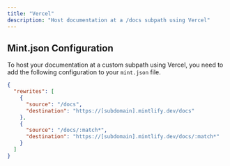 ```yaml
---
title: "Vercel"
description: "Host documentation at a /docs subpath using Vercel"
---
```



<SubpathGatingSnippet platform="Vercel" />

## Mint.json Configuration

To host your documentation at a custom subpath using Vercel, you need to add the
following configuration to your `mint.json` file.

```json
{
  "rewrites": [
    {
      "source": "/docs",
      "destination": "https://[subdomain].mintlify.dev/docs"
    },
    {
      "source": "/docs/:match*",
      "destination": "https://[subdomain].mintlify.dev/docs/:match*"
    }
  ]
}
```
